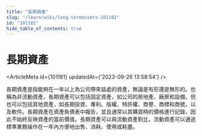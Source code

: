 ```yaml
---
title: "長期資產"
slug: "/learn/wiki/long-termassets-101181"
id: "101181"
hide_table_of_contents: true
---
```



# 長期資產

<ArticleMeta id={101181} updatedAt={'2023-09-26 13:58:54'} />
<div className='border-solid border-b border-t-0 my-4 border-[var(--ifm-color-gray-300)]' />

長期資產是指能夠在一年以上為公司帶來益處的資產，無論是有形還是無形的。也稱為非流動資產，長期資產可以包括固定資產，如公司的房地產、廠房和設備，但也可以包括其他資產，如長期投資、專利、版權、特許權、商譽、商標和商號，以及軟件。長期資產在資產負債表中報告，並且通常以其購買時的價格進行記錄，因此不始終反映資產的當前價值。長期資產可以與流動資產對比，流動資產可以通過標準業務操作在一年內方便地出售、消耗、使用或耗盡。

